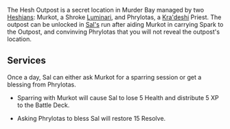 {{stub}}

The Hesh Outpost is a secret location in Murder Bay managed by two [[Cult of Hesh|Heshians]]: Murkot, a Shroke [[Luminari]], and Phrylotas, a [[Kra'deshi]] Priest. The outpost can be unlocked in [[Sal|Sal's]] run after aiding Murkot in carrying Spark to the Outpost, and convinving Phrylotas that you will not reveal the outpost's location.

== Services ==

Once a day, Sal can either ask Murkot for a sparring session or get a blessing from Phrylotas.

*Sparring with Murkot will cause Sal to lose 5 Health and distribute 5 XP to the Battle Deck.

*Asking Phrylotas to bless Sal will restore 15 Resolve.